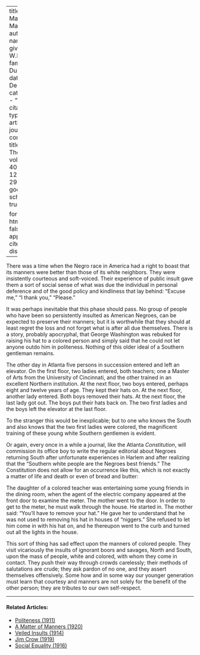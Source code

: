 
---
title: 'A Matter of Manners'
author:
  - name:
      given: W.E.B.
      family: Du Bois
date: Dec. 1933
categories: 
  - ""
citation: 
  type: article-journal
  container-title: The Crisis
  volume: 40
  issue: 12
  page: 292-293
google-scholar: true

format:
  html:
    toc: false
    appendix-cite-as: display
---


There was a time when the Negro race in America had a right to boast that its manners were better than those of its white neighbors. They were insistently courteous and soft-voiced. Their experience of public insult gave them a sort of social sense of what was due the individual in personal deference and of the good policy and kindliness that lay behind: "Excuse me," "I thank you," "Please."

It was perhaps inevitable that this phase should pass. No group of people who have been so persistently insulted as American Negroes, can be expected to preserve their manners; but it is worthwhile that they should at least regret the loss and not forget what is after all due themselves. There is a story, probably apocryphal, that George Washington was rebuked for raising his hat to a colored person and simply said that he could not let anyone outdo him in politeness. Nothing of this older ideal of a Southern gentleman remains.

The other day in Atlanta five persons in succession entered and left an elevator. On the first floor, two ladies entered, both teachers; one a Master of Arts from the University of Cincinnati, and the other trained in an excellent Northern institution. At the next floor, two boys entered, perhaps eight and twelve years of age. They kept their hats on. At the next floor, another lady entered. Both boys removed their hats. At the next floor, the last lady got out. The boys put their hats back on. The two first ladies and the boys left the elevator at the last floor.

To the stranger this would be inexplicable; but to one who knows the South and also knows that the two first ladies were colored, the magnificent training of these young white Southern gentlemen is evident.

Or again, every once in a while a journal, like the Atlanta *Constitution*, will commission its office boy to write the regular editorial about Negroes returning South after unfortunate experiences in Harlem and after realizing that the "Southern white people are the Negroes best friends." The Constitution does not allow for an occurrence like this, which is not exactly a matter of life and death or even of bread and butter:

The daughter of a colored teacher was entertaining some young friends in the dining room, when the agent of the electric company appeared at the front door to examine the meter. The mother went to the door. In order to get to the meter, he must walk through the house. He started in. The mother said: "You'll have to remove your hat." He gave her to understand that he was not used to removing his hat in houses of "niggers." She refused to let him come in with his hat on, and he thereupon went to the curb and turned out all the lights in the house.

This sort of thing has sad effect upon the manners of colored people. They visit vicariously the insults of ignorant boors and savages, North and South, upon the mass of people, white and colored, with whom they come in contact. They push their way through crowds carelessly; their methods of salutations are crude; they ask pardon of no one, and they assert themselves offensively. Some how and in some way our younger generation must learn that courtesy and manners are not solely for the benefit of the other person; they are tributes to our own self-respect.

<!-- Similar articles start here -->

<hr>
#### Related Articles:

* [Politeness (1911)](/Volumes/01/05/politeness.html)
* [A Matter of Manners (1920)](/Volumes/19/04/matter-of-manners.html)
* [Veiled Insults (1914)](/Volumes/07/06/veiled_insults.html)
* [Jim Crow (1919)](/Volumes/17/03/jim_crow.html)
* [Social Equality (1916)](/Volumes/12/01/social_equality.html)

<!-- Similar articles end here -->